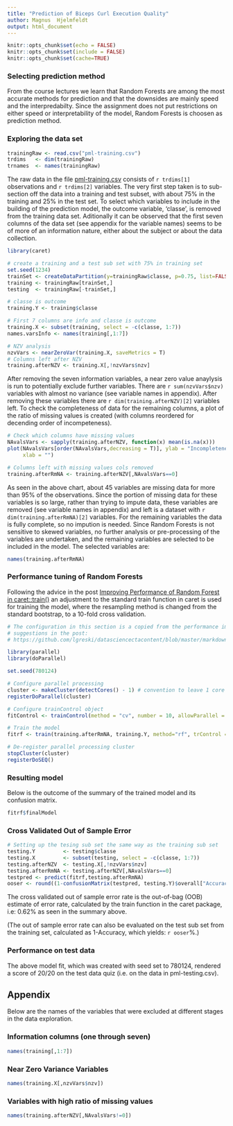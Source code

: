 ```yaml
---
title: "Prediction of Biceps Curl Execution Quality"
author: Magnus  Hjelmfeldt
output: html_document
---
```


```r
knitr::opts_chunk$set(echo = FALSE)
knitr::opts_chunk$set(include = FALSE)
knitr::opts_chunk$set(cache=TRUE)
```

### Selecting prediction method

From the course lectures we learn that Random Forests are among the most
accurate methods for prediction and that the downsides are mainly speed and
the interpredabilty. Since the assignment does not put restrictions on either
speed or interpretability of the model, Random Forests is choosen as prediction
method.

### Exploring the data set
```r
trainingRaw <- read.csv("pml-training.csv")
trdims   <- dim(trainingRaw)
trnames  <- names(trainingRaw)
```

The raw data in the file [pml-training.csv](https://d396qusza40orc.cloudfront.net/predmachlearn/pml-training.csv) 
consists of `r trdims[1]` observations and `r trdims[2]` variables. The very 
first step taken is to sub-section off the data into a training and test subset, 
with about 75% in the training and 25% in the test set. To select which 
variables to include in the building of the prediction model, the outcome 
variable, 'classe', is removed from the training data set. Aditionally it can be 
observed that the first seven columns of the data set (see appendix for the 
variable names) seems to be of more of an information nature, either about the 
subject or about the data collection. 

```r
library(caret)

# create a training and a test sub set with 75% in training set
set.seed(1234)
trainSet <- createDataPartition(y=trainingRaw$classe, p=0.75, list=FALSE)
training <- trainingRaw[trainSet,]
testing  <- trainingRaw[-trainSet,]

# classe is outcome
training.Y <- training$classe

# First 7 columns are info and classe is outcome
training.X <- subset(training, select = -c(classe, 1:7))
names.varsInfo <- names(training[,1:7])

# NZV analysis
nzvVars <- nearZeroVar(training.X, saveMetrics = T)
# Columns left after NZV
training.afterNZV <- training.X[,!nzvVars$nzv]
```

After removing the seven information variables, a near zero value anaylysis is 
run to potentially exclude further variables. There are 
`r sum(nzvVars$nzv)` variables with almost no variance (see variable names in 
appendix). After removing these variables there are 
`r dim(training.afterNZV)[2]` variables left. To check the completeness of data 
for the remaining columns, a plot of the ratio of missing values is created 
(with columns reordered for decending order of incompeteness).

```r
# Check which columns have missing values
NAvalsVars <- sapply(training.afterNZV, function(x) mean(is.na(x)))
plot(NAvalsVars[order(NAvalsVars,decreasing = T)], ylab = "Incompleteness", 
     xlab = "")

# Columns left with missing values cols removed
training.afterRmNA <- training.afterNZV[,NAvalsVars==0]
```

As seen in the above chart, about 45 variables are missing data for more than
95% of the observations. Since the portion of missing data for these variables
is so large, rather than trying to impute data, these variables are  removed 
(see variable names in appendix) and left is a dataset with 
`r dim(training.afterRmNA)[2]` variables. For the remaining variables the data 
is fully complete, so no impution is needed. Since Random Forests is not 
sensitive to skewed variables, no further analysis or pre-processing of the 
variables are undertaken, and the remaining variables are selected to be 
included in the model. The selected variables are:
```r
names(training.afterRmNA)
```


### Performance tuning of Random Forests
Following the advice in the post [Improving Performance of Random Forest in caret::train()](https://github.com/lgreski/datasciencectacontent/blob/master/markdown/pml-randomForestPerformance.md) an adjustment to the standard train function in caret is used 
for training the model, where the resampling method is changed from the standard
bootstrap, to a 10-fold cross validation.  

```r
# The configuration in this section is a copied from the performance improvement 
# suggestions in the post:
# https://github.com/lgreski/datasciencectacontent/blob/master/markdown/pml-randomForestPerformance.md

library(parallel)
library(doParallel)

set.seed(780124)

# Configure parallel processing
cluster <- makeCluster(detectCores() - 1) # convention to leave 1 core for OS
registerDoParallel(cluster)

# Configure trainControl object
fitControl <- trainControl(method = "cv", number = 10, allowParallel = TRUE)

# Train the model
fitrf <- train(training.afterRmNA, training.Y, method="rf", trControl = fitControl)

# De-register parallel processing cluster
stopCluster(cluster)
registerDoSEQ()

```

### Resulting model
Below is the outcome of the summary of the trained model and its confusion matrix.
```r
fitrf$finalModel

```

### Cross Validated Out of Sample Error
```r
# Setting up the tesing sub set the same way as the training sub set 
testing.Y         <- testing$classe
testing.X         <- subset(testing, select = -c(classe, 1:7))
testing.afterNZV  <- testing.X[,!nzvVars$nzv]
testing.afterRmNA <- testing.afterNZV[,NAvalsVars==0]
testpred <- predict(fitrf,testing.afterRmNA)
ooser <- round((1-confusionMatrix(testpred, testing.Y)$overall["Accuracy"])*100,2)
```

The cross validated out of sample error rate is the out-of-bag (OOB) estimate
of error rate, calculated by the train function in the caret package, i.e: 0.62% 
as seen in the summary above.

(The out of sample error rate can also be evaluated on the test sub 
set from the training set, calculated as 1-Accuracy, which yields: `r ooser`%.)

### Performance on test data
The above model fit, which was created with seed set to 780124, rendered a
score of 20/20 on the test data quiz (i.e. on the data in pml-testing.csv).


## Appendix
Below are the names of the variables that were excluded at different stages
in the data exploration.  

### Information columns (one through seven)
```r
names(training[,1:7])

```

### Near Zero Variance Variables
```r
names(training.X[,nzvVars$nzv])
```

### Variables with high ratio of missing values
```r
names(training.afterNZV[,NAvalsVars!=0])
```

